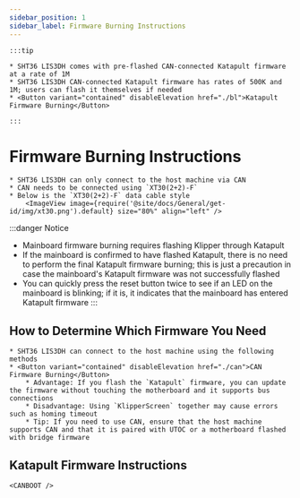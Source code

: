 ```yaml
---
sidebar_position: 1
sidebar_label: Firmware Burning Instructions
---
```










    :::tip

    * SHT36 LIS3DH comes with pre-flashed CAN-connected Katapult firmware at a rate of 1M
    * SHT36 LIS3DH CAN-connected Katapult firmware has rates of 500K and 1M; users can flash it themselves if needed
    * <Button variant="contained" disableElevation href="./bl">Katapult Firmware Burning</Button>

    :::

# Firmware Burning Instructions

    * SHT36 LIS3DH can only connect to the host machine via CAN
    * CAN needs to be connected using `XT30(2+2)-F`
    * Below is the `XT30(2+2)-F` data cable style
        <ImageView image={require('@site/docs/General/get-id/img/xt30.png').default} size="80%" align="left" />

:::danger Notice
* Mainboard firmware burning requires flashing Klipper through Katapult
* If the mainboard is confirmed to have flashed Katapult, there is no need to perform the final Katapult firmware burning; this is just a precaution in case the mainboard's Katapult firmware was not successfully flashed
* You can quickly press the reset button twice to see if an LED on the mainboard is blinking; if it is, it indicates that the mainboard has entered Katapult firmware
:::

## How to Determine Which Firmware You Need

    * SHT36 LIS3DH can connect to the host machine using the following methods
    * <Button variant="contained" disableElevation href="./can">CAN Firmware Burning</Button>
        * Advantage: If you flash the `Katapult` firmware, you can update the firmware without touching the motherboard and it supports bus connections
        * Disadvantage: Using `KlipperScreen` together may cause errors such as homing timeout
        * Tip: If you need to use CAN, ensure that the host machine supports CAN and that it is paired with UTOC or a motherboard flashed with bridge firmware

## Katapult Firmware Instructions

    <CANBOOT />